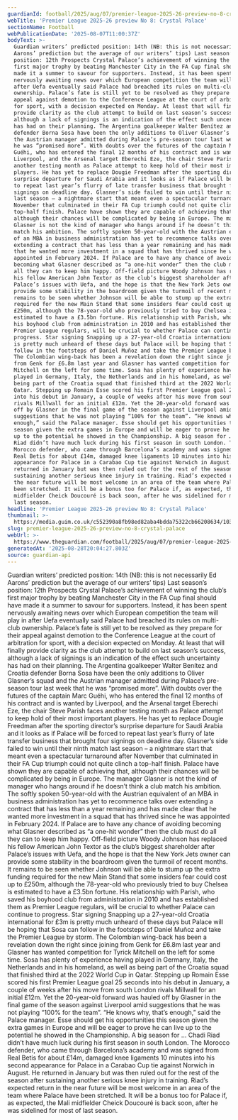 ```yaml
---
guardianId: football/2025/aug/07/premier-league-2025-26-preview-no-8-crystal-palace
webTitle: 'Premier League 2025-26 preview No 8: Crystal Palace'
sectionName: Football
webPublicationDate: '2025-08-07T11:00:37Z'
bodyText: >-
  Guardian writers’ predicted position: 14th (NB: this is not necessarily Ed
  Aarons’ prediction but the average of our writers’ tips) Last season’s
  position: 12th Prospects Crystal Palace’s achievement of winning the club’s
  first major trophy by beating Manchester City in the FA Cup final should have
  made it a summer to savour for supporters. Instead, it has been spent
  nervously awaiting news over which European competition the team will play in
  after Uefa eventually said Palace had breached its rules on multi-club
  ownership. Palace’s fate is still yet to be resolved as they prepare for their
  appeal against demotion to the Conference League at the court of arbitration
  for sport, with a decision expected on Monday. At least that will finally
  provide clarity as the club attempt to build on last season’s success,
  although a lack of signings is an indication of the effect such uncertainty
  has had on their planning. The Argentina goalkeeper Walter Benítez and Croatia
  defender Borna Sosa have been the only additions to Oliver Glasner’s squad and
  the Austrian manager admitted during Palace’s pre-season tour last week that
  he was “promised more”. With doubts over the futures of the captain Marc
  Guéhi, who has entered the final 12 months of his contract and is wanted by
  Liverpool, and the Arsenal target Eberechi Eze, the chair Steve Parish faces
  another testing month as Palace attempt to keep hold of their most important
  players. He has yet to replace Dougie Freedman after the sporting director’s
  surprise departure for Saudi Arabia and it looks as if Palace will be forced
  to repeat last year’s flurry of late transfer business that brought four
  signings on deadline day. Glasner’s side failed to win until their ninth match
  last season – a nightmare start that meant even a spectacular turnaround after
  November that culminated in their FA Cup triumph could not quite clinch a
  top-half finish. Palace have shown they are capable of achieving that,
  although their chances will be complicated by being in Europe. The manager
  Glasner is not the kind of manager who hangs around if he doesn’t think a club
  match his ambition. The softly spoken 50-year-old with the Austrian equivalent
  of an MBA in business administration has yet to recommence talks over
  extending a contract that has less than a year remaining and has made clear
  that he wanted more investment in a squad that has thrived since he was
  appointed in February 2024. If Palace are to have any chance of avoiding
  becoming what Glasner described as “a one-hit wonder” then the club must do
  all they can to keep him happy. Off-field picture Woody Johnson has replaced
  his fellow American John Textor as the club’s biggest shareholder after
  Palace’s issues with Uefa, and the hope is that the New York Jets owner can
  provide some stability in the boardroom given the turmoil of recent months. It
  remains to be seen whether Johnson will be able to stump up the extra funding
  required for the new Main Stand that some insiders fear could cost up to
  £250m, although the 78-year-old who previously tried to buy Chelsea is
  estimated to have a £3.5bn fortune. His relationship with Parish, who saved
  his boyhood club from administration in 2010 and has established them as
  Premier League regulars, will be crucial to whether Palace can continue to
  progress. Star signing Snapping up a 27-year-old Croatia international for £3m
  is pretty much unheard of these days but Palace will be hoping that Sosa can
  follow in the footsteps of Daniel Muñoz and take the Premier League by storm.
  The Colombian wing-back has been a revelation down the right since joining
  from Genk for £6.8m last year and Glasner has wanted competition for Tyrick
  Mitchell on the left for some time. Sosa has plenty of experience having
  played in Germany, Italy, the Netherlands and in his homeland, as well as
  being part of the Croatia squad that finished third at the 2022 World Cup in
  Qatar. Stepping up Romain Esse scored his first Premier League goal 25 seconds
  into his debut in January, a couple of weeks after his move from south London
  rivals Millwall for an initial £12m. Yet the 20-year-old forward was hauled
  off by Glasner in the final game of the season against Liverpool amid
  suggestions that he was not playing “100% for the team”. “He knows why, that’s
  enough,” said the Palace manager. Esse should get his opportunities this
  season given the extra games in Europe and will be eager to prove he can live
  up to the potential he showed in the Championship. A big season for … Chadi
  Riad didn’t have much luck during his first season in south London. The
  Morocco defender, who came through Barcelona’s academy and was signed from
  Real Betis for about £14m, damaged knee ligaments 10 minutes into his second
  appearance for Palace in a Carabao Cup tie against Norwich in August. He
  returned in January but was then ruled out for the rest of the season after
  sustaining another serious knee injury in training. Riad’s expected return in
  the near future will be most welcome in an area of the team where Palace have
  been stretched. It will be a bonus too for Palace if, as expected, the Mali
  midfielder Cheick Doucouré is back soon, after he was sidelined for most of
  last season.
headline: 'Premier League 2025-26 preview No 8: Crystal Palace'
thumbnail: >-
  https://media.guim.co.uk/c552390a8fb98ed82aba4bdda75322cb66208634/1038_252_4547_3638/500.jpg
slug: premier-league-2025-26-preview-no-8-crystal-palace
webUrl: >-
  https://www.theguardian.com/football/2025/aug/07/premier-league-2025-26-preview-no-8-crystal-palace
generatedAt: '2025-08-28T20:04:27.803Z'
source: guardian-api
---
```

Guardian writers’ predicted position: 14th (NB: this is not necessarily Ed Aarons’ prediction but the average of our writers’ tips) Last season’s position: 12th Prospects Crystal Palace’s achievement of winning the club’s first major trophy by beating Manchester City in the FA Cup final should have made it a summer to savour for supporters. Instead, it has been spent nervously awaiting news over which European competition the team will play in after Uefa eventually said Palace had breached its rules on multi-club ownership. Palace’s fate is still yet to be resolved as they prepare for their appeal against demotion to the Conference League at the court of arbitration for sport, with a decision expected on Monday. At least that will finally provide clarity as the club attempt to build on last season’s success, although a lack of signings is an indication of the effect such uncertainty has had on their planning. The Argentina goalkeeper Walter Benítez and Croatia defender Borna Sosa have been the only additions to Oliver Glasner’s squad and the Austrian manager admitted during Palace’s pre-season tour last week that he was “promised more”. With doubts over the futures of the captain Marc Guéhi, who has entered the final 12 months of his contract and is wanted by Liverpool, and the Arsenal target Eberechi Eze, the chair Steve Parish faces another testing month as Palace attempt to keep hold of their most important players. He has yet to replace Dougie Freedman after the sporting director’s surprise departure for Saudi Arabia and it looks as if Palace will be forced to repeat last year’s flurry of late transfer business that brought four signings on deadline day. Glasner’s side failed to win until their ninth match last season – a nightmare start that meant even a spectacular turnaround after November that culminated in their FA Cup triumph could not quite clinch a top-half finish. Palace have shown they are capable of achieving that, although their chances will be complicated by being in Europe. The manager Glasner is not the kind of manager who hangs around if he doesn’t think a club match his ambition. The softly spoken 50-year-old with the Austrian equivalent of an MBA in business administration has yet to recommence talks over extending a contract that has less than a year remaining and has made clear that he wanted more investment in a squad that has thrived since he was appointed in February 2024. If Palace are to have any chance of avoiding becoming what Glasner described as “a one-hit wonder” then the club must do all they can to keep him happy. Off-field picture Woody Johnson has replaced his fellow American John Textor as the club’s biggest shareholder after Palace’s issues with Uefa, and the hope is that the New York Jets owner can provide some stability in the boardroom given the turmoil of recent months. It remains to be seen whether Johnson will be able to stump up the extra funding required for the new Main Stand that some insiders fear could cost up to £250m, although the 78-year-old who previously tried to buy Chelsea is estimated to have a £3.5bn fortune. His relationship with Parish, who saved his boyhood club from administration in 2010 and has established them as Premier League regulars, will be crucial to whether Palace can continue to progress. Star signing Snapping up a 27-year-old Croatia international for £3m is pretty much unheard of these days but Palace will be hoping that Sosa can follow in the footsteps of Daniel Muñoz and take the Premier League by storm. The Colombian wing-back has been a revelation down the right since joining from Genk for £6.8m last year and Glasner has wanted competition for Tyrick Mitchell on the left for some time. Sosa has plenty of experience having played in Germany, Italy, the Netherlands and in his homeland, as well as being part of the Croatia squad that finished third at the 2022 World Cup in Qatar. Stepping up Romain Esse scored his first Premier League goal 25 seconds into his debut in January, a couple of weeks after his move from south London rivals Millwall for an initial £12m. Yet the 20-year-old forward was hauled off by Glasner in the final game of the season against Liverpool amid suggestions that he was not playing “100% for the team”. “He knows why, that’s enough,” said the Palace manager. Esse should get his opportunities this season given the extra games in Europe and will be eager to prove he can live up to the potential he showed in the Championship. A big season for … Chadi Riad didn’t have much luck during his first season in south London. The Morocco defender, who came through Barcelona’s academy and was signed from Real Betis for about £14m, damaged knee ligaments 10 minutes into his second appearance for Palace in a Carabao Cup tie against Norwich in August. He returned in January but was then ruled out for the rest of the season after sustaining another serious knee injury in training. Riad’s expected return in the near future will be most welcome in an area of the team where Palace have been stretched. It will be a bonus too for Palace if, as expected, the Mali midfielder Cheick Doucouré is back soon, after he was sidelined for most of last season.
